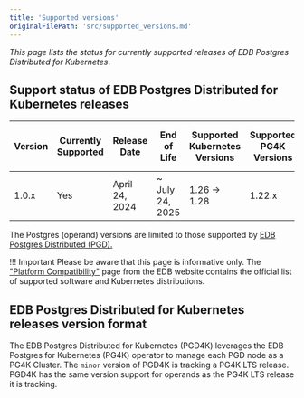 ```yaml
---
title: 'Supported versions'
originalFilePath: 'src/supported_versions.md'
---
```


*This page lists the status for currently supported
releases of EDB Postgres Distributed for Kubernetes*.

## Support status of EDB Postgres Distributed for Kubernetes releases

| Version | Currently Supported | Release Date   | End of Life     | Supported Kubernetes Versions | Supported PG4K Versions | Supported OpenShift Versions | Supported Postgres versions | Supported Postgres Distributed versions |
| ------- | ------------------- | -------------- | --------------- | ----------------------------- | ----------------------- | ---------------------------- | --------------------------- | --------------------------------------- |
| 1.0.x   | Yes                 | April 24, 2024 | ~ July 24, 2025 | 1.26 -> 1.28                  | 1.22.x                  | 4.12 -> 4.14                 | 12 -> 16                    | 5.4.1 -                                 |

The Postgres (operand) versions are limited to those supported by
[EDB Postgres Distributed (PGD).](https://www.enterprisedb.com/docs/pgd/latest/)

!!! Important
    Please be aware that this page is informative only.
    The ["Platform Compatibility"](https://www.enterprisedb.com/product-compatibility#bdrk8s) page
    from the EDB website contains the official list of supported software and
    Kubernetes distributions.

## EDB Postgres Distributed for Kubernetes releases version format

The EDB Postgres Distributed for Kubernetes (PGD4K) leverages the EDB Postgres
for Kubernetes (PG4K) operator to manage  each PGD node as a PG4K Cluster.
The `minor` version of PGD4K is tracking a PG4K LTS release.
PGD4K has the same version support for operands as the PG4K LTS release it is
tracking.
